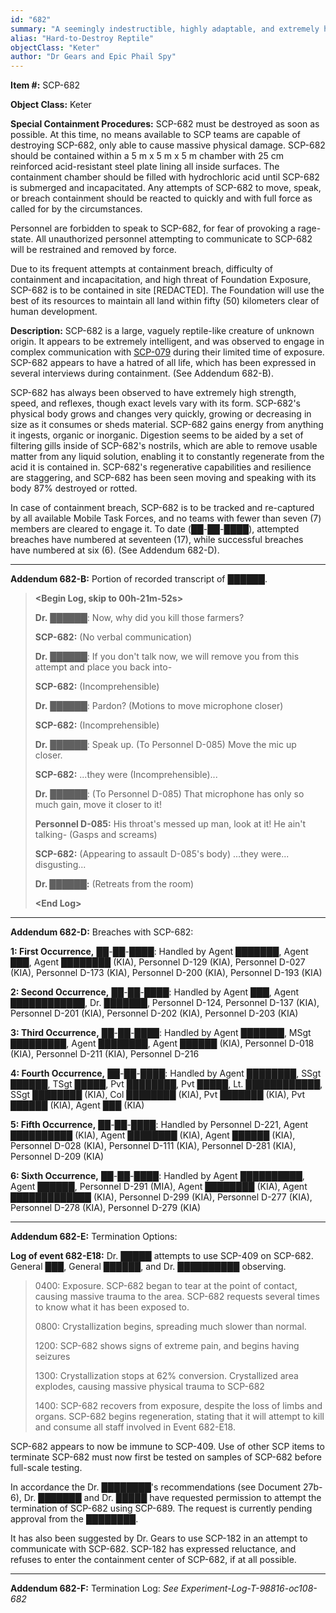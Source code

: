```yaml
---
id: "682"
summary: "A seemingly indestructible, highly adaptable, and extremely hostile reptilian creature, capable of speech and causing massive harm."
alias: "Hard-to-Destroy Reptile"
objectClass: "Keter"
author: "Dr Gears and Epic Phail Spy"
---
```


**Item #:** SCP-682

**Object Class:** Keter

**Special Containment Procedures:** SCP-682 must be destroyed as soon as possible. At this time, no means available to SCP teams are capable of destroying SCP-682, only able to cause massive physical damage. SCP-682 should be contained within a 5 m x 5 m x 5 m chamber with 25 cm reinforced acid-resistant steel plate lining all inside surfaces. The containment chamber should be filled with hydrochloric acid until SCP-682 is submerged and incapacitated. Any attempts of SCP-682 to move, speak, or breach containment should be reacted to quickly and with full force as called for by the circumstances.

Personnel are forbidden to speak to SCP-682, for fear of provoking a rage-state. All unauthorized personnel attempting to communicate to SCP-682 will be restrained and removed by force.

Due to its frequent attempts at containment breach, difficulty of containment and incapacitation, and high threat of Foundation Exposure, SCP-682 is to be contained in site [REDACTED]. The Foundation will use the best of its resources to maintain all land within fifty (50) kilometers clear of human development.

**Description:** SCP-682 is a large, vaguely reptile-like creature of unknown origin. It appears to be extremely intelligent, and was observed to engage in complex communication with [SCP-079](/id/079) during their limited time of exposure. SCP-682 appears to have a hatred of all life, which has been expressed in several interviews during containment. (See Addendum 682-B).

SCP-682 has always been observed to have extremely high strength, speed, and reflexes, though exact levels vary with its form. SCP-682's physical body grows and changes very quickly, growing or decreasing in size as it consumes or sheds material. SCP-682 gains energy from anything it ingests, organic or inorganic. Digestion seems to be aided by a set of filtering gills inside of SCP-682's nostrils, which are able to remove usable matter from any liquid solution, enabling it to constantly regenerate from the acid it is contained in. SCP-682's regenerative capabilities and resilience are staggering, and SCP-682 has been seen moving and speaking with its body 87% destroyed or rotted.

In case of containment breach, SCP-682 is to be tracked and re-captured by all available Mobile Task Forces, and no teams with fewer than seven (7) members are cleared to engage it. To date (██-██-████), attempted breaches have numbered at seventeen (17), while successful breaches have numbered at six (6). (See Addendum 682-D).

---

**Addendum 682-B:** Portion of recorded transcript of ██████.

> **\<Begin Log, skip to 00h-21m-52s\>**
>
> **Dr.** ██████: Now, why did you kill those farmers?
>
> **SCP-682:** (No verbal communication)
>
> **Dr.** ██████: If you don't talk now, we will remove you from this attempt and place you back into-
>
> **SCP-682:** (Incomprehensible)
>
> **Dr.** ██████: Pardon? (Motions to move microphone closer)
>
> **SCP-682:** (Incomprehensible)
>
> **Dr.** ██████: Speak up. (To Personnel D-085) Move the mic up closer.
>
> **SCP-682:** ...they were (Incomprehensible)...
>
> **Dr.** ██████: (To Personnel D-085) That microphone has only so much gain, move it closer to it!
>
> **Personnel D-085:** His throat's messed up man, look at it! He ain't talking- (Gasps and screams)
>
> **SCP-682:** (Appearing to assault D-085's body) ...they were... disgusting...
>
> **Dr. ██████:** (Retreats from the room)
>
> **\<End Log\>**

---

**Addendum 682-D:** Breaches with SCP-682:

**1: First Occurrence,** ██-██-████: Handled by Agent ███████, Agent ███, Agent ████████ (KIA), Personnel D-129 (KIA), Personnel D-027 (KIA), Personnel D-173 (KIA), Personnel D-200 (KIA), Personnel D-193 (KIA)

**2: Second Occurrence,** ██-██-████: Handled by Agent ███, Agent ████████████, Dr. ███████, Personnel D-124, Personnel D-137 (KIA), Personnel D-201 (KIA), Personnel D-202 (KIA), Personnel D-203 (KIA)

**3: Third Occurrence,** ██-██-████: Handled by Agent ███████, MSgt █████████, Agent ████████, Agent ██████ (KIA), Personnel D-018 (KIA), Personnel D-211 (KIA), Personnel D-216

**4: Fourth Occurrence,** ██-██-████: Handled by Agent ████████, SSgt ██████, TSgt █████, Pvt ████████, Pvt █████, Lt. ████████████, SSgt ████████ (KIA), Col ████████ (KIA), Pvt ███████ (KIA), Pvt ██████ (KIA), Agent ███ (KIA)

**5: Fifth Occurrence,** ██-██-████: Handled by Personnel D-221, Agent ██████████ (KIA), Agent ████████ (KIA), Agent ██████ (KIA), Personnel D-028 (KIA), Personnel D-111 (KIA), Personnel D-281 (KIA), Personnel D-209 (KIA)

**6: Sixth Occurrence,** ██-██-████: Handled by Agent ██████████, Agent ██████, Personnel D-291 (MIA), Agent ████████ (KIA), Agent █████████████ (KIA), Personnel D-299 (KIA), Personnel D-277 (KIA), Personnel D-278 (KIA), Personnel D-279 (KIA)

---

**Addendum 682-E:** Termination Options:

**Log of event 682-E18:** Dr. █████ attempts to use SCP-409 on SCP-682. General ███, General ██████, and Dr. ██████████ observing.

> 0400: Exposure. SCP-682 began to tear at the point of contact, causing massive trauma to the area. SCP-682 requests several times to know what it has been exposed to.
>
> 0800: Crystallization begins, spreading much slower than normal.
>
> 1200: SCP-682 shows signs of extreme pain, and begins having seizures
>
> 1300: Crystallization stops at 62% conversion. Crystallized area explodes, causing massive physical trauma to SCP-682
>
> 1400: SCP-682 recovers from exposure, despite the loss of limbs and organs. SCP-682 begins regeneration, stating that it will attempt to kill and consume all staff involved in Event 682-E18.

SCP-682 appears to now be immune to SCP-409. Use of other SCP items to terminate SCP-682 must now first be tested on samples of SCP-682 before full-scale testing.

In accordance the Dr. ████████'s recommendations (see Document 27b-6), Dr. ███████ and Dr. █████ have requested permission to attempt the termination of SCP-682 using SCP-689. The request is currently pending approval from the ████████.

It has also been suggested by Dr. Gears to use SCP-182 in an attempt to communicate with SCP-682. SCP-182 has expressed reluctance, and refuses to enter the containment center of SCP-682, if at all possible.

---

**Addendum 682-F:** Termination Log:
_See Experiment-Log-T-98816-oc108-682_
